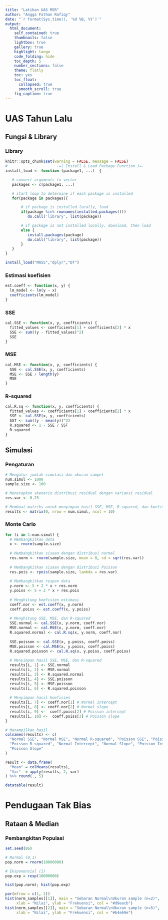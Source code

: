 ```yaml
---
title: "Latihan UAS MSR"
author: "Angga Fathan Rofiqy"
date: "`r format(Sys.time(), '%d %B, %Y')`"
output:
  html_document:
    self_contained: true
    thumbnails: false
    lightbox: true
    gallery: true
    highlight: tango
    code_folding: hide
    toc_depth: 5
    number_sections: false
    theme: flatly
    toc: yes
    toc_float:
      collapsed: true
      smooth_scroll: true
    fig_caption: true
---
```


# UAS Tahun Lalu

## Fungsi & Library

### Library

```r
knitr::opts_chunk$set(warning = FALSE, message = FALSE)
#                      -=( Install & Load Package Function )=-
install_load <- function (package1, ...)  {   

   # convert arguments to vector
   packages <- c(package1, ...)

   # start loop to determine if each package is installed
   for(package in packages){

       # if package is installed locally, load
       if(package %in% rownames(installed.packages()))
          do.call('library', list(package))

       # if package is not installed locally, download, then load
       else {
          install.packages(package)
          do.call("library", list(package))
       }
   } 
}

install_load("MASS","dplyr","DT")
```

### Estimasi koefisien

```r
est.coeff <- function(x, y) {
  lm_model <- lm(y ~ x)
  coefficients(lm_model)
}
```

### SSE

```r
cal.SSE <- function(x, y, coefficients) {
  fitted_values <- coefficients[1] + coefficients[2] * x
  SSE <- sum((y - fitted_values)^2)
  SSE
}
```

### MSE

```r
cal.MSE <- function(x, y, coefficients) {
  SSE <- cal.SSE(x, y, coefficients)
  MSE <- SSE / length(y)
  MSE
}
```

### R-squared

```r
cal.R.sq <- function(x, y, coefficients) {
  fitted_values <- coefficients[1] + coefficients[2] * x
  SSE <- cal.SSE(x, y, coefficients)
  SST <- sum((y - mean(y))^2)
  R.squared <- 1 - SSE / SST
  R.squared
}
```

## Simulasi

### Pengaturan

```r
# Mengatur jumlah simulasi dan ukuran sampel 
num.simul <- 1000
sample.size <- 100

# Menetapkan skenario distribusi residual dengan variansi residual
res.var <- 0.25

# Membuat matriks untuk menyimpan hasil SSE, MSE, R-squared, dan koefisien.
results <- matrix(0, nrow = num.simul, ncol = 10)
```

### Monte Carlo

```r
for (i in 1:num.simul) {
  # Membangkitkan data
  x <- rnorm(sample.size)
  
  # Membangkitkan sisaan dengan distribusi normal
  res.norm <- rnorm(sample.size, mean = 0, sd = sqrt(res.var))
  
  # Membangkitkan sisaan dengan distribusi Poisson
  res.pois <- rpois(sample.size, lambda = res.var)
  
  # Membangkitkan respon data
  y.norm <- 5 + 2 * x + res.norm
  y.poiss <- 5 + 2 * x + res.pois
  
  # Menghitung koefisien estimasi
  coeff.nor <- est.coeff(x, y.norm)
  coeff.poiss <- est.coeff(x, y.poiss)
  
  # Menghitung SSE, MSE, dan R-squared
  SSE.normal <- cal.SSE(x, y.norm, coeff.nor)
  MSE.normal <- cal.MSE(x, y.norm, coeff.nor)
  R.squared.normal <- cal.R.sq(x, y.norm, coeff.nor)
  
  SSE.poisson <- cal.SSE(x, y.poiss, coeff.poiss)
  MSE.poisson <- cal.MSE(x, y.poiss, coeff.poiss)
  R.squared.poisson <- cal.R.sq(x, y.poiss, coeff.poiss)
  
  # Menyimpan hasil SSE, MSE, dan R-squared
  results[i, 1] <- SSE.normal
  results[i, 2] <- MSE.normal
  results[i, 3] <- R.squared.normal
  results[i, 4] <- SSE.poisson
  results[i, 5] <- MSE.poisson
  results[i, 6] <- R.squared.poisson
  
  # Menyimpan hasil koefisien
  results[i, 7] <- coeff.nor[1] # Normal intercept
  results[i, 8] <- coeff.nor[2] # Normal slope
  results[i, 9] <-  coeff.poiss[2] # Poisson intercept
  results[i, 10] <-  coeff.poiss[3] # Poisson slope
}
```

```r
# Menampilkan hasil
colnames(results) <- c(
  "Normal SSE", "Normal MSE", "Normal R-squared", "Poisson SSE", "Poisson MSE",
  "Poisson R-squared", "Normal Intercept", "Normal Slope", "Poisson Intercept", 
  "Poisson Slope"
)

result <- data.frame(
  "Mean" = colMeans(results),
  "Var"  = apply(results, 2, var)
) %>% round(., 5)

datatable(result)
```

# **Pendugaan Tak Bias**

## Rataan & Median

### Pembangkitan Populasi

```r
set.seed(86)

# Normal (0,1)
pop.norm = rnorm(10000000) 

# Eksponensial (1)
pop.exp = rexp(10000000)

hist(pop.norm); hist(pop.exp)

par(mfrow = c(1, 2))
hist(norm_samples[[1]], main = "Sebaran Normal\nUkuran sample (n=2)", 
     xlab = "Nilai", ylab = "Frekuensi", col = "#d9eacb")
hist(norm_samples[[2]], main = "Sebaran Normal\nUkuran sample (n=5)", 
     xlab = "Nilai", ylab = "Frekuensi", col = "#b4e69e")
```
